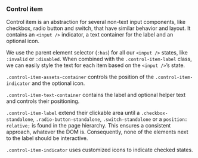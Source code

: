 ### Control item

Control item is an abstraction for several non-text input components, like checkbox, radio button and switch, that have similar behavior and layout. It contains an `<input />` indicator, a text container for the label and an optional icon.

We use the parent element selector (`:has`) for all our `<input />` states, like `:invalid` or `:disabled`. When combined with the `.control-item-label` class, we can easily style the text for each item based on the `<input />`’s state.

`.control-item-assets-container` controls the position of the `.control-item-indicator` and the optional icon.

`.control-item-text-container` contains the label and optional helper text and controls their positioning.

`.control-item-label` extend their clickable area until a `.checkbox-standalone`, `.radio-button-standalone`, `.switch-standalone` or a `position: relative;` is found in the page hierarchy. This ensures a consistent approach, whatever the DOM is. Consequently, none of the elements next to the label should be interactive.

`.control-item-indicator` uses customized icons to indicate checked states.
